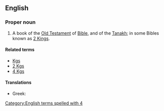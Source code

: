 ==English==
{{book of the Bible|Books of Kings}}

===Proper noun===
{{en-proper noun}}
# {{context|biblical|lang=en}}  A book of the [[Old Testament]] of [[Bible]], and of the [[Tanakh]]; in some Bibles known as [[2 Kings]].

====Related terms====
*[[Kgs]]
*[[2 Kgs]]
*[[4 Kgs]]

====Translations====
{{trans-top|book of the Bible}}
*Greek: {{t|el|Δ' Βασιλειών||tr=D' Vasileión}}
{{trans-mid}}
{{trans-bottom}}

[[Category:English terms spelled with 4]]